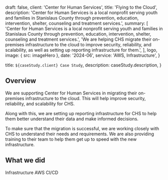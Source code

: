 
  draft: false,
  client: 'Center for Human Services',
  title: 'Flying to the Cloud',
  description:
    'Center for Human Services is a local nonprofit serving youth and families in Stanislaus County through prevention, education, intervention, shelter, counseling and treatment services.',
  summary: [
    'Center for Human Services is a local nonprofit serving youth and families in Stanislaus County through prevention, education, intervention, shelter, counseling and treatment services.',
    'We are helping CHS migrate their on-premises infrastructure to the cloud to improve security, reliability, and scalability, as well as setting up reporting infrastructure for them.',
  ],
  logo,
  image: { src: imageHero },
  date: '2024-06',
  service: 'AWS, Infrastructure',
}

  title: `${caseStudy.client} Case Study`,
  description: caseStudy.description,
}

## Overview

We are supporting Center for Human Services in migrating their on-premises infrastructure to the cloud. This will help improve security, reliability, and scalability for CHS.

Along with this, we are setting up reporting infrastructure for CHS to help them better understand their data and make informed decisions.

To make sure that the migration is successful, we are working closely with CHS to understand their needs and requirements. We are also providing training to their team to help them get up to speed with the new infrastructure.

## What we did

<TagList>
  <TagListItem>Infrastructure</TagListItem>
  <TagListItem>AWS</TagListItem>
  <TagListItem>CI/CD</TagListItem>
</TagList>
